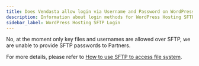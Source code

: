 ```yaml
---
title: Does Vendasta allow login via Username and Password on WordPress Hosting SFTP?
description: Information about login methods for WordPress Hosting SFTP access
sidebar_label: WordPress Hosting SFTP Login
---
```


No, at the moment only key files and usernames are allowed over SFTP, we are unable to provide SFTP passwords to Partners.

For more details, please refer to [How to use SFTP to access file system](/vendasta-products/vendasta-products-website/how-to-use-sftp-to-access-file-system).